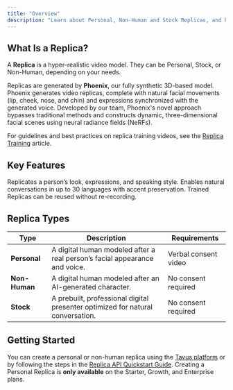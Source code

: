 ```yaml
---
title: "Overview"
description: "Learn about Personal, Non-Human and Stock Replicas, and how to create your own."
---
```


## What Is a Replica?

A **Replica** is a hyper-realistic video model. They can be Personal, Stock, or Non-Human, depending on your needs.

Replicas are generated by **Phoenix**, our fully synthetic 3D-based model. Phoenix generates video replicas, complete with natural facial movements (lip, cheek, nose, and chin) and expressions synchronized with the generated voice. Developed by our team, Phoenix's novel approach bypasses traditional methods and constructs dynamic, three-dimensional facial scenes using neural radiance fields (NeRFs).

<Tip>
 For guidelines and best practices on replica training videos, see the <a href="/sections/replica/replica-training" target="_blank" rel="noopener noreferrer">Replica Training</a> article.
</Tip>

## Key Features

<CardGroup cols={3}>
  <Card title="Realistic Face Cloning" icon="face-smile">
    Replicates a person’s look, expressions, and speaking style.
  </Card>
  <Card title="Multilingual Support" icon="globe">
    Enables natural conversations in up to 30 languages with accent preservation.
  </Card>
  <Card title="Reusable" icon="repeat">
    Trained Replicas can be reused without re-recording.
  </Card>
</CardGroup>

## Replica Types

| Type          | Description                                                                    | Requirements         |
| ------------- | ------------------------------------------------------------------------------ | -------------------- |
| **Personal**  | A digital human modeled after a real person’s facial appearance and voice.     | Verbal consent video |
| **Non-Human** | A digital human modeled after an AI-generated character.                       | No consent required  |
| **Stock**     | A prebuilt, professional digital presenter optimized for natural conversation. | No consent required  |

## Getting Started
You can create a personal or non-human replica using the <a href="https://platform.tavus.io/" target="_blank">Tavus platform</a> or by following the steps in the <a href="/sections/replica/quickstart" target="_blank" rel="noopener noreferrer">Replica API Quickstart Guide</a>.
<Note>
Creating a Personal Replica is **only available** on the Starter, Growth, and Enterprise plans.
</Note>